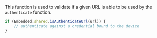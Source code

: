 This function is used to validate if a given URL is able to be used by the `authenticate` function.

```javascript
if (Embedded.shared.isAuthenticateUrl(url)) {
    // authenticate against a credential bound to the device
}
```
